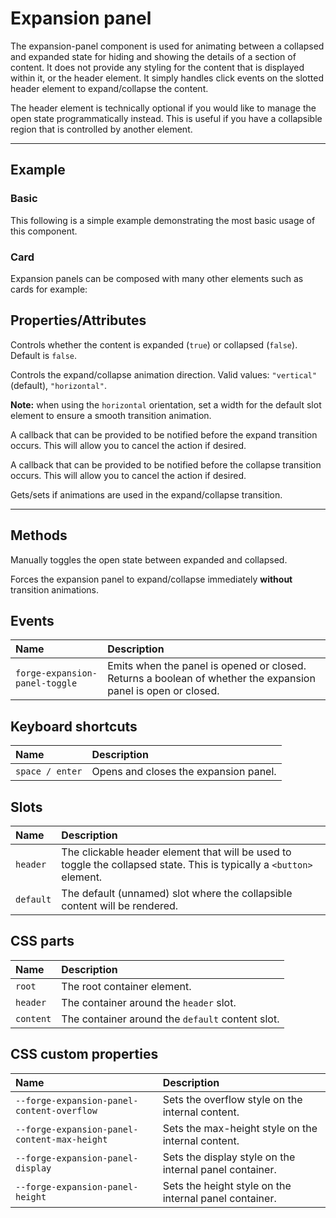 
<PageSection>

# Expansion panel

The expansion-panel component is used for animating between a collapsed and expanded state for hiding and showing the details of a section of content.
It does not provide any styling for the content that is displayed within it, or the header element. It simply handles click events on the slotted header
element to expand/collapse the content.

The header element is technically optional if you would like to manage the open state programmatically instead. This is useful if you have a collapsible
region that is controlled by another element.

</PageSection>

---

<PageSection>

## Example

### Basic

This following is a simple example demonstrating the most basic usage of this component.

<LiveDemo codeHtml={ExpansionPanelDefaultCodeHtml()}>
  <ExpansionPanelDemo />
</LiveDemo>

### Card

Expansion panels can be composed with many other elements such as cards for example:

<LiveDemo codeHtml={ExpansionPanelCardRecipeCodeHtml()}>
  <ExpansionPanelCardDemo />
</LiveDemo>

</PageSection>

<PageSection>

## Properties/Attributes

<PropertyDef name="open" type="boolean" defaultValue="">

Controls whether the content is expanded (`true`) or collapsed (`false`). Default is `false`.
  
</PropertyDef>

<PropertyDef name="orientation" type="string" defaultValue="&quot;vertical&quot;">

Controls the expand/collapse animation direction. Valid values: `"vertical"` (default), `"horizontal"`.

**Note:** when using the `horizontal` orientation, set a width for the default slot element to ensure a smooth transition animation.
  
</PropertyDef>

<PropertyDef name="openCallback" type="() => void | Promise<void>" attr={false} defaultValue="undefined">

A callback that can be provided to be notified before the expand transition occurs. This will allow you to cancel the action if desired.
  
</PropertyDef>

<PropertyDef name="closeCallback" type="() => void | Promise<void>" attr={false} defaultValue="undefined">

A callback that can be provided to be notified before the collapse transition occurs. This will allow you to cancel the action if desired.
  
</PropertyDef>

<PropertyDef name="useAnimations" type="boolean" defaultValue="true">

Gets/sets if animations are used in the expand/collapse transition.
  
</PropertyDef>

</PageSection>

---

<PageSection>

## Methods

<MethodDef name="toggle(): void;">

Manually toggles the open state between expanded and collapsed.

</MethodDef>

<MethodDef name="setOpenImmediate(open: boolean): void;">

Forces the expansion panel to expand/collapse immediately **without** transition animations.

</MethodDef>

</PageSection>

<PageSection>

## Events

| Name                          | Description
| :-----------------------------| :----------------------
| `forge-expansion-panel-toggle`  | Emits when the panel is opened or closed. Returns a boolean of whether the expansion panel is open or closed.

</PageSection>

<PageSection>

## Keyboard shortcuts

| Name                                | Description
| :-----------------------------------| :----------------
| `space / enter`                     | Opens and closes the expansion panel.

</PageSection>

<PageSection>

## Slots

| Name                          | Description
| :-----------------------------| :----------------------
| `header`                      | The clickable header element that will be used to toggle the collapsed state. This is typically a `<button>` element.
| `default`                     | The default (unnamed) slot where the collapsible content will be rendered.

</PageSection>

<PageSection>

## CSS parts

| Name                   | Description
| :----------------------| :----------------------
| `root`                 | The root container element.
| `header`               | The container around the `header` slot.
| `content`              | The container around the `default` content slot.

</PageSection>

<PageSection>

## CSS custom properties

| Name                                       | Description
| :------------------------------------------| :----------------------
| `--forge-expansion-panel-content-overflow`   | Sets the overflow style on the internal content.
| `--forge-expansion-panel-content-max-height` | Sets the max-height style on the internal content.
| `--forge-expansion-panel-display`            | Sets the display style on the internal panel container.
| `--forge-expansion-panel-height`             | Sets the height style on the internal panel container.

</PageSection>
